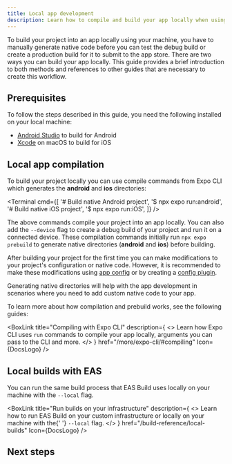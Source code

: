 ```yaml
---
title: Local app development
description: Learn how to compile and build your app locally when using Expo.
---
```



To build your project into an app locally using your machine, you have to manually generate native code before you can test the debug build or create a production build for it to submit to the app store. There are two ways you can build your app locally. This guide provides a brief introduction to both methods and references to other guides that are necessary to create this workflow.

## Prerequisites

To follow the steps described in this guide, you need the following installed on your local machine:

- [Android Studio](/workflow/android-studio-emulator/) to build for Android
- [Xcode](/workflow/ios-simulator/) on macOS to build for iOS

## Local app compilation

To build your project locally you can use compile commands from Expo CLI which generates the **android** and **ios** directories:

<Terminal
  cmd={[
    '# Build native Android project',
    '$ npx expo run:android',
    '# Build native iOS project',
    '$ npx expo run:iOS',
  ]}
/>

The above commands compile your project into an app locally. You can also add the `--device` flag to create a debug build of your project and run it on a connected device. These compilation commands initially run `npx expo prebuild` to generate native directories (**android** and **ios**) before building.

After building your project for the first time you can make modifications to your project's configuration or native code. However, it is recommended to make these modifications using [app config](/workflow/configuration/) or by creating a [config plugin](/config-plugins/introduction/).

Generating native directories will help with the app development in scenarios where you need to add custom native code to your app.

To learn more about how compilation and prebuild works, see the following guides:

<BoxLink
  title="Compiling with Expo CLI"
  description={
    <>
      Learn how Expo CLI uses <CODE>run</CODE> commands to compile your app locally, arguments you
      can pass to the CLI and more.
    </>
  }
  href="/more/expo-cli/#compiling"
  Icon={DocsLogo}
/>

<BoxLink
  title="Prebuild"
  description="Learn how Expo CLI generates native code of your project before compiling it."
  href="/workflow/prebuild"
  Icon={DocsLogo}
/>

## Local builds with EAS

You can run the same build process that EAS Build uses locally on your machine with the `--local` flag.

<BoxLink
  title="Run builds on your infrastructure"
  description={
    <>
      Learn how to run EAS Build on your custom infrastructure or locally on your machine with the{' '}
      <CODE>--local</CODE> flag.
    </>
  }
  href="/build-reference/local-builds"
  Icon={DocsLogo}
/>

## Next steps

<BoxLink
  title="Production builds"
  description="Learn how to create a production build for your app that is ready to be submitted to app stores."
  href="/deploy/build-project/"
  Icon={DocsLogo}
/>
